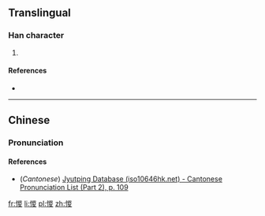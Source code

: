 ==Translingual==

===Han character===
{{Han char|rn=61|rad=心|as=09|sn=12|four=9204<sub>7</sub>|canj=心山金水 (PUCE)|ids=⿰[[忄]][[㚇]]}}

# {{defn|Han|sort=心09}}

====References====
* {{Han ref|kx=0393.150|dkj=10879|dj=0729.120|hdz=42330.060|uh=60FE|ud=24830|bh=D948|bd=55624}}

----

==Chinese==
{{zh-hanzi-box|[[惾]]}}

===Pronunciation===
{{zh-pron
|m=zōng
|c=zung1
|mc=
|oc=
|cat=
}}

====References====
* (''Cantonese'') [http://www.iso10646hk.net/jp/document/download.jsp Jyutping Database (iso10646hk.net) - Cantonese Pronunciation List (Part 2), p. 109]

[[fr:惾]]
[[li:惾]]
[[pl:惾]]
[[zh:惾]]